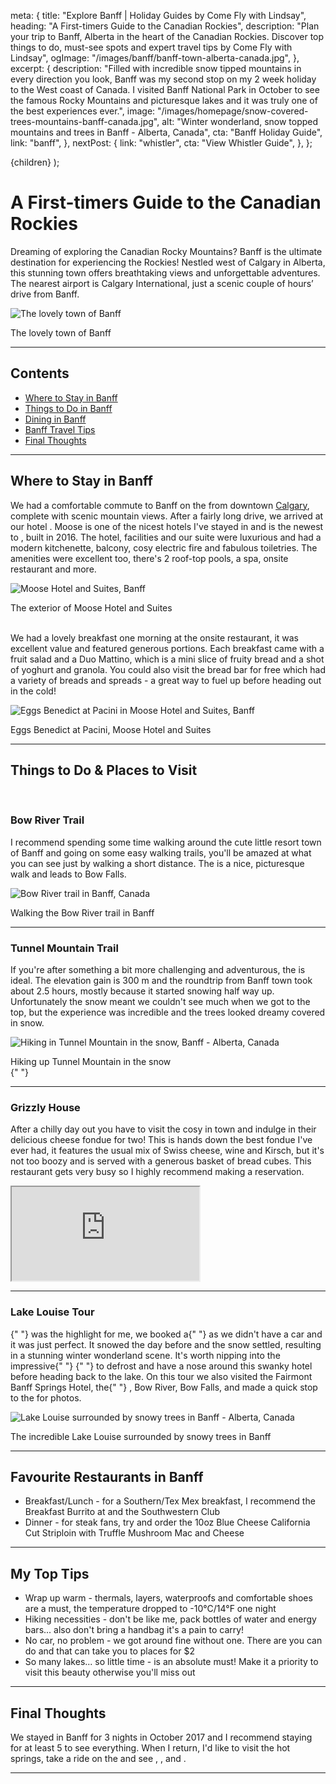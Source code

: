 
  meta: {
    title: "Explore Banff | Holiday Guides by Come Fly with Lindsay",
    heading: "A First-timers Guide to the Canadian Rockies",
    description:
      "Plan your trip to Banff, Alberta in the heart of the Canadian Rockies. Discover top things to do, must-see spots and expert travel tips by Come Fly with Lindsay",
    ogImage: "/images/banff/banff-town-alberta-canada.jpg",
  },
  excerpt: {
    description:
      "Filled with incredible snow tipped mountains in every direction you look, Banff was my second stop on my 2 week holiday to the West coast of Canada. I visited Banff National Park in October to see the famous Rocky Mountains and picturesque lakes and it was truly one of the best experiences ever.",
    image: "/images/homepage/snow-covered-trees-mountains-banff-canada.jpg",
    alt: "Winter wonderland, snow topped mountains and trees in Banff - Alberta, Canada",
    cta: "Banff Holiday Guide",
    link: "banff",
  },
  nextPost: {
    link: "whistler",
    cta: "View Whistler Guide",
  },
};

  <BlogPost details={details}>{children}</BlogPost>
);

# A First-timers Guide to the Canadian Rockies

<PostDetails dateUpdated="Oct 2017" />

Dreaming of exploring the Canadian Rocky Mountains? Banff is the ultimate destination for experiencing the Rockies! Nestled west of Calgary in Alberta, this stunning town offers breathtaking views and unforgettable adventures. The nearest airport is Calgary International, just a scenic couple of hours’ drive from Banff.

![The lovely town of Banff](/images/banff/banff-town-alberta-canada.jpg)

<figcaption>The lovely town of Banff</figcaption>

---

## Contents

- [Where to Stay in Banff](#accommodation)
- [Things to Do in Banff](#things-to-do)
- [Dining in Banff](#dining)
- [Banff Travel Tips](#tips)
- [Final Thoughts](#summary)

---

## Where to Stay in Banff<a name="accommodation"></a>

We had a comfortable commute to Banff on the <ExternalLink
cta="Brewster Express"
href="https://www.banffjaspercollection.com/brewster-express/"
/> from downtown [Calgary](calgary), complete with scenic mountain views. After a fairly long drive, we arrived at our hotel <ExternalLink
cta="Moose Hotel and Suites"
href="https://booking.tp.st/IoocxT7a"
/>. Moose is one of the nicest hotels I've stayed in and is the newest to <ExternalLink
cta="Banff town"
href="https://banff.ca/"
/>, built in 2016. The hotel, facilities and our suite were luxurious and had a modern kitchenette, balcony, cosy electric fire and fabulous toiletries. The amenities were excellent too, there's 2 roof-top pools, a spa, onsite restaurant and more.

![Moose Hotel and Suites, Banff](/images/banff/moose-hotel-and-suites-banff-canada.jpg)

<figcaption>The exterior of Moose Hotel and Suites</figcaption>

<br />

We had a lovely breakfast one morning at <ExternalLink
cta="Pacini"
href="https://moosehotelandsuites.com/pacini-restaurant/"
/> the onsite restaurant, it was excellent value and featured generous portions. Each breakfast came with a fruit salad and a Duo Mattino, which is a mini slice of fruity bread and a shot of yoghurt and granola. You could also visit the bread bar for free which had a variety of breads and spreads - a great way to fuel up before heading out in the cold!

![Eggs Benedict at Pacini in Moose Hotel and Suites, Banff](/images/banff/eggs-benedict-at-pacini-moose-hotel-and-suites.jpg)

<figcaption>Eggs Benedict at Pacini, Moose Hotel and Suites</figcaption>

---

## Things to Do &amp; Places to Visit<a name="things-to-do"></a>

<br />

### Bow River Trail

I recommend spending some time walking around the cute little resort town of Banff and going on some easy walking trails, you'll be amazed at what you can see just by walking a short distance. The <ExternalLink
cta="Bow River trail"
href="https://www.banfflakelouise.com/experiences/hike-bow-river-loop"
/> is a nice, picturesque walk and leads to Bow Falls.

![Bow River trail in Banff, Canada](/images/banff/bow-river-trail-banff-canada.jpg)

<figcaption>Walking the Bow River trail in Banff</figcaption>

---

### Tunnel Mountain Trail

If you're after something a bit more challenging and adventurous, the <ExternalLink
cta="Tunnel Mountain trail"
href="https://www.banfflakelouise.com/experiences/tunnel-mountain-summit-trail"
/> is ideal. The elevation gain is 300 m and the roundtrip from Banff town took about 2.5 hours, mostly because it started snowing half way up. Unfortunately the snow meant we couldn't see much when we got to the top, but the experience was incredible and the trees looked dreamy covered in snow.

![Hiking in Tunnel Mountain in the snow, Banff - Alberta, Canada](/images/banff/tunnel-mountain-trail-in-snow-banff-canada.jpg)

<figcaption>Hiking up Tunnel Mountain in the snow</figcaption>{" "}

---

### Grizzly House

After a chilly day out you have to visit the cosy <ExternalLink
cta="Grizzly House"
href="https://banffgrizzlyhouse.com/"
/> in town and indulge in their delicious cheese fondue for two! This is hands down the best fondue I've ever had, it features the usual mix of Swiss cheese, wine and Kirsch, but it's not too boozy and is served with a generous basket of bread cubes. This restaurant gets very busy so I highly recommend making a reservation.

<div class="video-container">
  <iframe
    src="https://www.youtube.com/embed/lA-W0DFlAbg?rel=0"
    gesture="media"
    allowfullscreen
  ></iframe>
</div>

---

### Lake Louise Tour

<p>
  <ExternalLink
    cta="Lake Louise"
    href="https://www.banfflakelouise.com/experiences/lake-louise"
  />{" "}
  was the highlight for me, we booked a{" "}
  <ExternalLink cta="Discover Banff Tour" href="https://banfftours.com/" /> as
  we didn't have a car and it was just perfect. It snowed the day before and the
  snow settled, resulting in a stunning winter wonderland scene. It's worth
  nipping into the impressive{" "}
  <ExternalLink
    cta="Fairmont Hotel"
    href="https://www.fairmont.com/banff-springs/"
  />{" "}
  to defrost and have a nose around this swanky hotel before heading back to the
  lake. On this tour we also visited the Fairmont Banff Springs Hotel, the{" "}
  <ExternalLink
    cta="Hoodoos"
    href="https://www.banfflakelouise.com/experiences/hoodoos-trail"
  />
  , Bow River, Bow Falls, <ExternalLink
    cta="Surprise Corner"
    href="https://www.banfflakelouise.com/experiences/hoodoos-trail"
  /> and made a quick stop to the <ExternalLink
    cta="Vermillion Lakes"
    href="https://www.banfflakelouise.com/vermilion-lakes"
  /> for photos.
</p>

![Lake Louise surrounded by snowy trees in Banff - Alberta, Canada](/images/banff/lake-louise-in-banff-canada.jpg)

<figcaption>
  The incredible Lake Louise surrounded by snowy trees in Banff
</figcaption>

---

## Favourite Restaurants in Banff<a name="dining"></a>

- Breakfast/Lunch - for a Southern/Tex Mex breakfast, I recommend the Breakfast Burrito at <ExternalLink
  cta="Coyotes"
  href="https://coyotesbanff.com/"
  /> and the Southwestern Club
- Dinner - for steak fans, try <ExternalLink
  cta="Saltlik"
  href="https://saltlik.com/saltlik-banff/"
  /> and order the 10oz Blue Cheese California Cut Striploin with Truffle Mushroom Mac and Cheese

---

## My Top Tips<a name="tips"></a>

- Wrap up warm - thermals, layers, waterproofs and comfortable shoes are a must, the temperature dropped to -10°C/14°F one night
- Hiking necessities - don't be like me, pack bottles of water and energy bars... also don't bring a handbag it's a pain to carry!
- No car, no problem - we got around fine without one. There are <ExternalLink
    cta="tours"
    href="https://banfftours.com/"
    /> you can do and <ExternalLink
  cta="Roam buses"
  href="https://roamtransit.com/schedules-routes/route-1/"
  /> that can take you to places for $2
- So many lakes... so little time - <ExternalLink
  cta="Lake Louise"
  href="https://www.banfflakelouise.com/experiences/lake-louise"
  /> is an absolute must! Make it a priority to visit this beauty otherwise you'll miss out

---

## Final Thoughts<a name="summary"></a>

We stayed in Banff for 3 nights in October 2017 and I recommend staying for at least 5 to see everything. When I return, I'd like to visit the hot springs, take a ride on the <ExternalLink
cta="Banff gondola"
href="https://www.banffjaspercollection.com/attractions/banff-gondola/"
/> and see <ExternalLink
cta="Moraine Lake"
href="https://www.banfflakelouise.com/experiences/moraine-lake"
/>, <ExternalLink
cta="Lake Minnewanka"
href="https://www.banfflakelouise.com/experiences/lake-minnewanka"
/>, <ExternalLink
cta="Peyto Lake"
href="https://www.banfflakelouise.com/experiences/peyto-lake"
/> and <ExternalLink
cta="Jasper National Park"
href="https://www.jasper.travel/"
/>.

---
